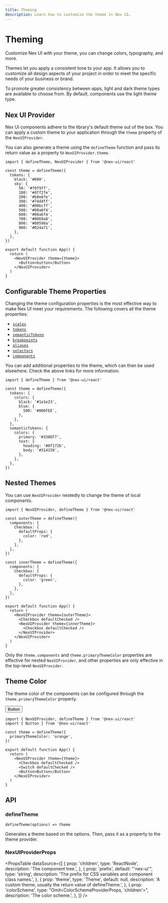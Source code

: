 ```yaml
---
title: Theming
description: Learn how to customize the theme in Nex UI。
---
```



# Theming

Customize Nex UI with your theme, you can change colors, typography, and more.

Themes let you apply a consistent tone to your app. It allows you to customize all design aspects of your project in order to meet the specific needs of your business or brand.

To promote greater consistency between apps, light and dark theme types are available to choose from. By default, components use the light theme type.

## Nex UI Provider

Nex UI components adhere to the library's default theme out of the box. You can apply a custom theme to your application through the `theme` property of the `NexUIProvider`.

You can also generate a theme using the `defineTheme` function and pass its return value as a property to `NexUIProvider.theme`.

```tsx
import { defineTheme, NexUIProvider } from '@nex-ui/react'

const theme = defineTheme({
  tokens: {
    black: '#000',
    sky: {
      50: '#f0f9ff',
      100: '#dff2fe',
      200: '#b8e6fe',
      300: '#74d4ff',
      400: '#00bcff',
      500: '#00a6f4',
      600: '#00a6f4',
      700: '#0069a8',
      800: '#00598a',
      900: '#024a71',
    },
  },
})

export default function App() {
  return (
    <NexUIProvider theme={theme}>
      <Button>button</Button>
    </NexUIProvider>
  )
}
```

## Configurable Theme Properties

Changing the theme configuration properties is the most effective way to make Nex UI meet your requirements.
The following covers all the theme properties:

- [`scales`](/docs/customization/scales)
- [`tokens`](/docs/customization/tokens)
- [`semanticTokens`](/docs/customization/semantic-tokens)
- [`breakpoints`](/docs/customization/breakpoints)
- [`aliases`](/docs/customization/aliases)
- [`selectors`](/docs/customization/selectors)
- [`components`](/docs/customization/components)

You can add additional properties to the theme, which can then be used elsewhere. Check the above links for more information.

```tsx
import { defineTheme } from '@nex-ui/react'

const theme = defineTheme({
  tokens: {
    colors: {
      black: '#1a1e23',
      blue: {
        500: '#006FEE',
      },
    },
  },
  semanticTokens: {
    colors: {
      primary: '#338EF7',
      text: {
        heading: '#0f172b',
        body: '#314158',
      },
    },
  },
})
```

## Nested Themes

You can use `NexUIProvider` nestedly to change the theme of local components.

<FlexCenter>
  <Checkbox defaultChecked color='red' />
  <Checkbox defaultChecked color='green' />
</FlexCenter>

```tsx
import { NexUIProvider, defineTheme } from '@nex-ui/react'

const outerTheme = defineTheme({
  components: {
    Checkbox: {
      defaultProps: {
        color: 'red',
      },
    },
  },
})

const innerTheme = defineTheme({
  components: {
    Checkbox: {
      defaultProps: {
        color: 'green',
      },
    },
  },
})

export default function App() {
  return (
    <NexUIProvider theme={outerTheme}>
      <Checkbox defaultChecked />
      <NexUIProvider theme={innerTheme}>
        <Checkbox defaultChecked />
      </NexUIProvider>
    </NexUIProvider>
  )
}
```

Only the `theme.components` and `theme.primaryThemeColor` properties are effective for nested `NexUIProvider`,
and other properties are only effective in the top-level `NexUIProvider`.

## Theme Color

The theme color of the components can be configured through the `theme.primaryThemeColor` property.

<FlexCenter gap='5'>
  <Checkbox defaultChecked color='orange' />
  <Switch defaultChecked color='orange' />
  <Button color='orange'>Button</Button>
</FlexCenter>

```tsx
import { NexUIProvider, defineTheme } from '@nex-ui/react'
import { Button } from '@nex-ui/react'

const theme = defineTheme({
  primaryThemeColor: 'orange',
})

export default function App() {
  return (
    <NexUIProvider theme={theme}>
      <Checkbox defaultChecked />
      <Switch defaultChecked />
      <Button>Button</Button>
    </NexUIProvider>
  )
}
```

## API

### defineTheme

`defineTheme(options) => theme`

Generates a theme based on the options. Then, pass it as a property to the theme provider.

### NexUIProviderProps

<PropsTable
  dataSource={[
    {
      prop: 'children',
      type: 'ReactNode',
      description: 'The component tree.',
    },
    {
      prop: 'prefix',
      default: "'nex-ui'",
      type: 'string',
      description: 'The prefix for CSS variables and component class names.',
    },
    {
      prop: 'theme',
      type: 'Theme',
      default: null,
      description: 'A custom theme, usually the return value of defineTheme.',
    },
    {
      prop: 'colorScheme',
      type: "Omit<ColorSchemeProviderProps, 'children'>",
      description: 'The color scheme.',
    },
  ]}
/>
